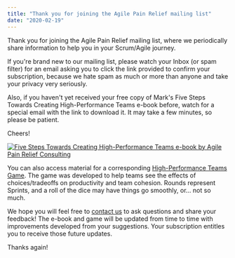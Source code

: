 ```yaml
---
title: "Thank you for joining the Agile Pain Relief mailing list"
date: "2020-02-19"
---
```


Thank you for joining the Agile Pain Relief mailing list, where we periodically share information to help you in your Scrum/Agile journey.

If you're brand new to our mailing list, please watch your Inbox (or spam filter) for an email asking you to click the link provided to confirm your subscription, because we hate spam as much or more than anyone and take your privacy very seriously.

Also, if you haven't yet received your free copy of Mark's Five Steps Towards Creating High-Performance Teams e-book before, watch for a special email with the link to download it. It may take a few minutes, so please be patient.

Cheers!

[![Five Steps Towards Creating High-Performance Teams e-book by Agile Pain Relief Consulting](src/content/page/thank-you-mailing-list/images/high-performance-teams-cover.png)](https://www.dropbox.com/s/n5k56pg8wo3vsni/Five%20Steps%20Towards%20Creating%20High%20Performance%20Teams.pdf?dl=0)

You can also access material for a corresponding [High-Performance Teams Game](/blog/welcome-to-the-high-performance-teams-game). The game was developed to help teams see the effects of choices/tradeoffs on productivity and team cohesion. Rounds represent Sprints, and a roll of the dice may have things go smoothly, or... not so much.

We hope you will feel free to [contact us](/contact-us) to ask questions and share your feedback! The e-book and game will be updated from time to time with improvements developed from your suggestions. Your subscription entitles you to receive those future updates.

Thanks again!

